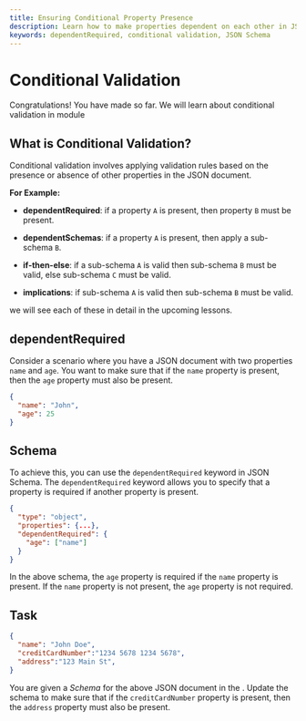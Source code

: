 ```yaml
---
title: Ensuring Conditional Property Presence
description: Learn how to make properties dependent on each other in JSON Schema using dependentRequired keyword.
keywords: dependentRequired, conditional validation, JSON Schema
---
```



# Conditional Validation
Congratulations! You have made so far. We will learn about conditional validation in module 


## What is Conditional Validation?

Conditional validation involves applying validation rules based on the presence or absence of other properties in the JSON document.

**For Example:**
- **dependentRequired**: if a property `A` is present, then property `B` must be present. 

- **dependentSchemas**: if a property `A` is present, then apply a sub-schema `B`.

- **if-then-else**: if a sub-schema `A` is valid then sub-schema `B` must be valid, else sub-schema `C` must be valid.

- **implications**: if sub-schema `A` is valid then sub-schema `B` must be valid.

we will see each of these in detail in the upcoming lessons.

## dependentRequired


Consider a scenario where you have a JSON document with two properties `name` and `age`. You want to make sure that if the `name` property is present, then the `age` property must also be present.

```json
{
  "name": "John",
  "age": 25
}
```

## Schema 

To achieve this, you can use the `dependentRequired` keyword in JSON Schema. The `dependentRequired` keyword allows you to specify that a property is required if another property is present.

```json
{
  "type": "object",
  "properties": {...},
  "dependentRequired": {
    "age": ["name"]
  }
}
```

In the above schema, the `age` property is required if the `name` property is present. If the `name` property is not present, the `age` property is not required.


## Task 

```json 
{
  "name": "John Doe",
  "creditCardNumber":"1234 5678 1234 5678",
  "address":"123 Main St",
}
```

You are given a *Schema* for the above JSON document in the <SideEditorLink/>. Update the schema to make sure that if the `creditCardNumber` property is present, then the `address` property must also be present.